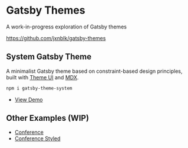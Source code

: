 

# Gatsby Themes

A work-in-progress exploration of Gatsby themes

https://github.com/jxnblk/gatsby-themes

## System Gatsby Theme

A minimalist Gatsby theme based on constraint-based design principles, built with [Theme UI][] and [MDX][].

```sh
npm i gatsby-theme-system
```

- [View Demo](/examples/system)

## Other Examples (WIP)

- [Conference](/examples/conf)
- [Conference Styled](/examples/conf-styled)

[theme ui]: https://theme-ui.com
[mdx]: https://mdxjs.com
[emotion]: https://emotion.sh
[styled system]: https://styled-system.com
